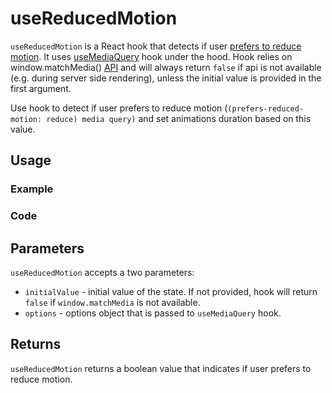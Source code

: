 

<Meta of={allStories} />

# useReducedMotion

`useReducedMotion` is a React hook that detects if user [prefers to reduce motion](https://developer.mozilla.org/en-US/docs/Web/CSS/@media/prefers-reduced-motion). It uses [useMediaQuery](/docs/hooks-ui-and-dom-usemediaquery--documentation) hook under the hood. Hook relies on window.matchMedia() [API](https://developer.mozilla.org/en-US/docs/Web/API/Window/matchMedia) and will always return `false` if api is not available (e.g. during server side rendering), unless the initial value is provided in the first argument.

Use hook to detect if user prefers to reduce motion (`(prefers-reduced-motion: reduce) media query)` and set animations duration based on this value.

## Usage

### Example

<Canvas of={allStories.Usage} />

### Code

<Source of={allStories.Usage} />

## Parameters

`useReducedMotion` accepts a two parameters:

- `initialValue` - initial value of the state. If not provided, hook will return `false` if `window.matchMedia` is not available.
- `options` - options object that is passed to `useMediaQuery` hook.

## Returns

`useReducedMotion` returns a boolean value that indicates if user prefers to reduce motion.
